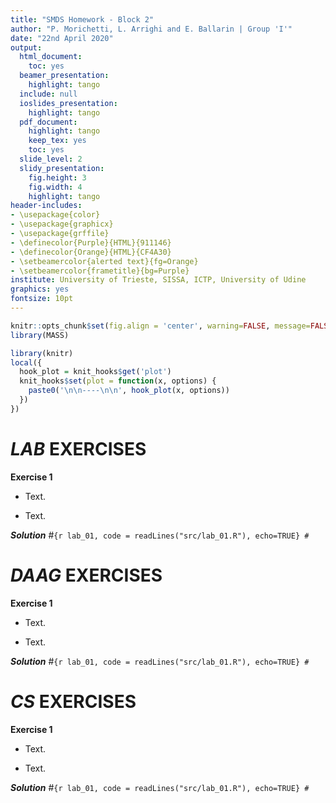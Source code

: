 ```yaml
---
title: "SMDS Homework - Block 2"
author: "P. Morichetti, L. Arrighi and E. Ballarin | Group 'I'"
date: "22nd April 2020"
output:
  html_document:
    toc: yes
  beamer_presentation:
    highlight: tango
  include: null
  ioslides_presentation:
    highlight: tango
  pdf_document:
    highlight: tango
    keep_tex: yes
    toc: yes
  slide_level: 2
  slidy_presentation:
    fig.height: 3
    fig.width: 4
    highlight: tango
header-includes:
- \usepackage{color}
- \usepackage{graphicx}
- \usepackage{grffile}
- \definecolor{Purple}{HTML}{911146}
- \definecolor{Orange}{HTML}{CF4A30}
- \setbeamercolor{alerted text}{fg=Orange}
- \setbeamercolor{frametitle}{bg=Purple}
institute: University of Trieste, SISSA, ICTP, University of Udine
graphics: yes
fontsize: 10pt
---
```


```r
knitr::opts_chunk$set(fig.align = 'center', warning=FALSE, message=FALSE, fig.asp=0.625, dev='png', global.par = TRUE, dev.args=list(pointsize=10), fig.path = 'figs/')
library(MASS)
```

```r
library(knitr)
local({
  hook_plot = knit_hooks$get('plot')
  knit_hooks$set(plot = function(x, options) {
    paste0('\n\n----\n\n', hook_plot(x, options))
  })
})
```


# ***LAB*** EXERCISES

**Exercise 1**

- Text.

- Text.

***Solution***
#```{r lab_01, code = readLines("src/lab_01.R"), echo=TRUE}
#```


# ***DAAG*** EXERCISES

**Exercise 1**

- Text.

- Text.

***Solution***
#```{r lab_01, code = readLines("src/lab_01.R"), echo=TRUE}
#```


# ***CS*** EXERCISES

**Exercise 1**

- Text.

- Text.

***Solution***
#```{r lab_01, code = readLines("src/lab_01.R"), echo=TRUE}
#```
